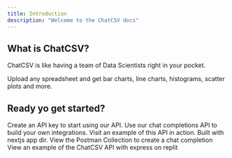 ```yaml
---
title: Introduction
description: "Welcome to the ChatCSV docs"
---
```


## What is ChatCSV?

ChatCSV is like having a team of Data Scientists right in your pocket.

Upload any spreadsheet and get bar charts, line charts, histograms, scatter plots and more.

## Ready yo get started?

<CardGroup cols={2}>
  <Card
    title="Authenticate your requests"
    icon="lock"
    href="https://chatcsv.mintlify.app/api-reference/authentication"
  >
    Create an API key to start using our API.
  </Card>
  <Card
    title="Create a chat completiton"
    icon="code"
    href="https://chatcsv.mintlify.app/api-reference/endpoint/create"
  >
    Use our chat completions API to build your own integrations.
  </Card>
</CardGroup>

<CardGroup cols={1}>
<Card
  title="Example App"
  icon="github"
  href="https://github.com/sambarrowclough/chatcsv-example"
>
  Visit an example of this API in action. Built with nextjs app dir.
</Card>

</CardGroup>

<CardGroup cols={1}>
<Card
  title="Postman Collection"
  icon="code"
  href="https://web.postman.co/workspace/ChatCSV-~3b8bff35-d4f2-439e-b14b-eddc502e66ea/request/28703813-1c41d28f-5905-406c-a0ba-606d22fb782e"
>
  View the Postman Collection to create a chat completion
</Card>

</CardGroup>

<CardGroup cols={1}>
<Card
  title="Express App Example"
  icon="code"
  href="https://replit.com/@eekkoo/chatcsv-api-example"
>
  View an example of the ChatCSV API with express on replit
</Card>

</CardGroup>
